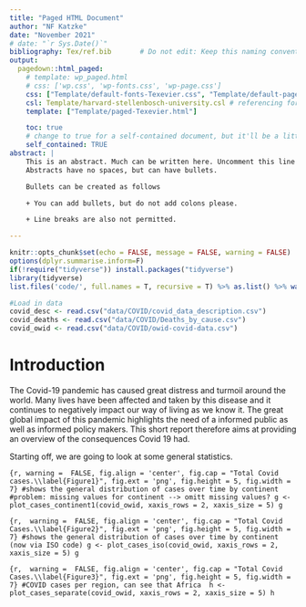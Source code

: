 ```yaml
---
title: "Paged HTML Document"
author: "NF Katzke"
date: "November 2021"
# date: "`r Sys.Date()`"
bibliography: Tex/ref.bib       # Do not edit: Keep this naming convention and location.
output:
  pagedown::html_paged:
    # template: wp_paged.html
    # css: ['wp.css', 'wp-fonts.css', 'wp-page.css']
    css: ["Template/default-fonts-Texevier.css", "Template/default-page-Texevier.css", "Template/default-Texevier.css"]
    csl: Template/harvard-stellenbosch-university.csl # referencing format used.
    template: ["Template/paged-Texevier.html"]

    toc: true
    # change to true for a self-contained document, but it'll be a litte slower for Pandoc to render
    self_contained: TRUE
abstract: |
    This is an abstract. Much can be written here. Uncomment this line to go without an abstract.
    Abstracts have no spaces, but can have bullets.

    Bullets can be created as follows

    + You can add bullets, but do not add colons please.

    + Line breaks are also not permitted.

---
```


```r
knitr::opts_chunk$set(echo = FALSE, message = FALSE, warning = FALSE)
options(dplyr.summarise.inform=F)
if(!require("tidyverse")) install.packages("tidyverse")
library(tidyverse)
list.files('code/', full.names = T, recursive = T) %>% as.list() %>% walk(~source(.))
```



```r
#Load in data
covid_desc <- read.csv("data/COVID/covid_data_description.csv")
covid_deaths <- read.csv("data/COVID/Deaths_by_cause.csv")
covid_owid <- read.csv("data/COVID/owid-covid-data.csv")
```


\newpage

# Introduction

The Covid-19 pandemic has caused great distress and turmoil around the world. Many lives have been affected and taken by this disease and it continues to negatively impact our way of living as we know it. The great global impact of this pandemic highlights the need of a informed public as well as informed policy makers. This short report therefore aims at providing an overview of the consequences Covid 19 had. 

Starting off, we are going to look at some general statistics. 

```{r, warning =  FALSE, fig.align = 'center', fig.cap = "Total Covid cases.\\label{Figure1}", fig.ext = 'png', fig.height = 5, fig.width = 7}
#shows the general distribution of cases over time by continent 
#problem: missing values for continent --> omitt missing values?
g <- plot_cases_continent1(covid_owid, xaxis_rows = 2, xaxis_size = 5)
g
```



```{r,  warning =  FALSE, fig.align = 'center', fig.cap = "Total Covid Cases.\\label{Figure2}", fig.ext = 'png', fig.height = 5, fig.width = 7}
#shows the general distribution of cases over time by continent (now via ISO code)
g <- plot_cases_iso(covid_owid, xaxis_rows = 2, xaxis_size = 5)
g
```

```{r,  warning =  FALSE, fig.align = 'center', fig.cap = "Total Covid Cases.\\label{Figure3}", fig.ext = 'png', fig.height = 5, fig.width = 7}
#COVID cases per region, can see that Africa 
h <- plot_cases_separate(covid_owid, xaxis_rows = 2, xaxis_size = 5)
h
```





